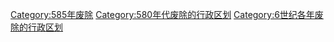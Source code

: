 [[Category:585年废除|Category:585年废除]]
[[Category:580年代废除的行政区划|Category:580年代废除的行政区划]]
[[Category:6世纪各年废除的行政区划|Category:6世纪各年废除的行政区划]]